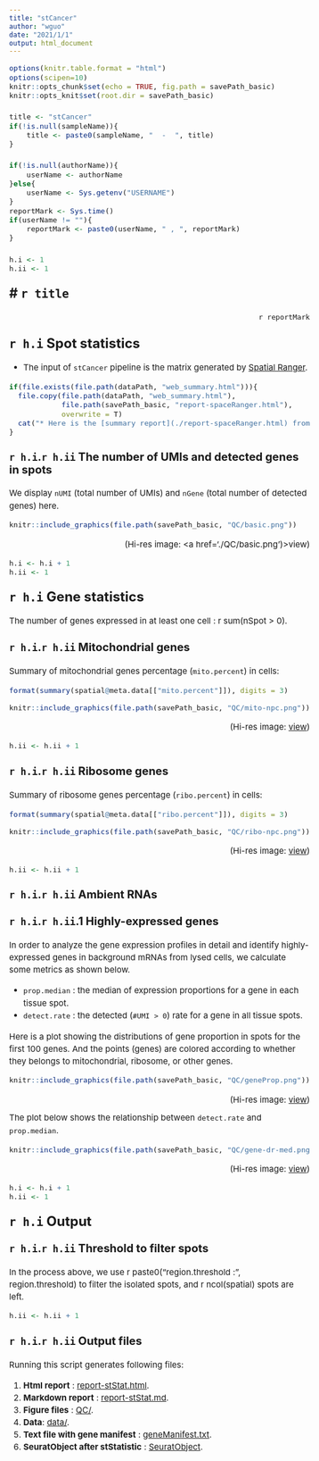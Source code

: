 ---
title: "stCancer"
author: "wguo"
date: "2021/1/1"
output: html_document
---

<style type="text/css">
    body{
        font-size: 15px;
        line-height: 22px;
    }
    h1.title {
        font-size: 38px;
    }
    h1 {
        font-size: 28px;
        margin-top: 23px;
    }
    h2 {
        font-size: 24px;
        margin-top: 25px;
    }
    h3 {
      font-size: 20px;
        margin-top: 25px;
    }
    code.r{
        font-size: 13px;
    }
    pre {
        font-size: 14px;
    }
    p {
        margin-top:10px;
        margin-bottom:10px;
    }
    table { 
        width: 60%;
        border-collapse: collapse;
        font-family: Futura, Arial, sans-serif;
    }
    th,td {
        padding: 5px;
    }
    th,td {
        border-bottom: 1px solid #ddd;
        border-top: 1px solid #ddd;
        padding-right: 20px
    }
</style>


```{r setting, include=FALSE}
options(knitr.table.format = "html") 
options(scipen=10)
knitr::opts_chunk$set(echo = TRUE, fig.path = savePath_basic)
knitr::opts_knit$set(root.dir = savePath_basic)

title <- "stCancer"
if(!is.null(sampleName)){
    title <- paste0(sampleName, "  -  ", title)
}

if(!is.null(authorName)){
    userName <- authorName
}else{
    userName <- Sys.getenv("USERNAME")
}
reportMark <- Sys.time()
if(userName != ""){
    reportMark <- paste0(userName, " , ", reportMark)
}

h.i <- 1
h.ii <- 1
```

# `r title`
--------------------------------
<p align="right">`r reportMark`</p>


## `r h.i` Spot statistics

* The input of `stCancer` pipeline is the matrix generated by [Spatial Ranger](https://support.10xgenomics.com/spatial-gene-expression/software/pipelines/latest/what-is-space-ranger).

```{r echo=F, results='asis'}
if(file.exists(file.path(dataPath, "web_summary.html"))){
  file.copy(file.path(dataPath, "web_summary.html"), 
            file.path(savePath_basic, "report-spaceRanger.html"), 
            overwrite = T)
  cat("* Here is the [summary report](./report-spaceRanger.html) from `Space Ranger`.", sep = "")
}
```

### `r h.i`.`r h.ii` The number of UMIs and detected genes in spots

We display `nUMI` (total number of UMIs) and `nGene` (total number of detected genes) here.
 
```{r sp, echo=F, message=F, warning=F, dpi=300, fig.height=2.5, fig.width=8}
knitr::include_graphics(file.path(savePath_basic, "QC/basic.png"))
```
<p align='right' style='margin-top:3px'>(Hi-res image: <a href='./QC/basic.png')>view</a>)</p>


```{r echo=F}
h.i <- h.i + 1
h.ii <- 1
```






## `r h.i` Gene statistics
The number of genes expressed in at least one cell : ` `r sum(nSpot > 0)` `.


### `r h.i`.`r h.ii` Mitochondrial genes
Summary of mitochondrial genes percentage (`mito.percent`) in cells:
```{r mito.summary, echo=F}
format(summary(spatial@meta.data[["mito.percent"]]), digits = 3)
```

```{r ribo, echo=FALSE, message=F, dpi=300, fig.height=4, fig.width=4, fig.align="center", out.width='70%'}
knitr::include_graphics(file.path(savePath_basic, "QC/mito-npc.png"))
```
<p align='right' style='margin-top:3px'>(Hi-res image: <a href='./QC/mito-npc.png'>view</a>)</p>


```{r echo=F}
h.ii <- h.ii + 1
```


### `r h.i`.`r h.ii` Ribosome genes
Summary of ribosome genes percentage (`ribo.percent`) in cells:
```{r ribo.summary, echo=F}
format(summary(spatial@meta.data[["ribo.percent"]]), digits = 3)
```

```{r mito, echo=FALSE, message=F, dpi=300, fig.height=4, fig.width=4, fig.align="center", out.width='70%'}
knitr::include_graphics(file.path(savePath_basic, "QC/ribo-npc.png"))
```
<p align='right' style='margin-top:3px'>(Hi-res image: <a href='./QC/ribo-npc.png'>view</a>)</p>

```{r echo=F}
h.ii <- h.ii + 1
```



### `r h.i`.`r h.ii` Ambient RNAs 

### `r h.i`.`r h.ii`.1 Highly-expressed genes
In order to analyze the gene expression profiles in detail and identify 
highly-expressed genes in background mRNAs from lysed cells, 
we calculate some metrics as shown below.

* `prop.median`	: the median of expression proportions for a gene in each tissue spot.
* `detect.rate`	: the detected (`#UMI > 0`) rate for a gene in all tissue spots.

Here is a plot showing the distributions of gene proportion in spots for the first 100 genes. And the points (genes) are colored according to whether they belongs to mitochondrial, ribosome, or other genes.

```{r genePropPlot, echo=F, message=F, warning=F, dpi=300, fig.width=8, fig.height=8, fig.align="center"}
knitr::include_graphics(file.path(savePath_basic, "QC/geneProp.png"))
```
<p align="right">(Hi-res image: <a href='./QC/geneProp.png'>view</a>)</p>

The plot below shows the relationship between `detect.rate` and `prop.median`.

```{r geneRel, echo=F, message=F, warning=F, dpi=300, fig.width=4, fig.height=4, fig.align="center", out.width='40%'}
knitr::include_graphics(file.path(savePath_basic, "QC/gene-dr-med.png"))
```
<p align="right">(Hi-res image: <a href='./QC/gene-dr-med.png'>view</a>)</p>



```{r echo=F}
h.i <- h.i + 1
h.ii <- 1
```


## `r h.i` Output

### `r h.i`.`r h.ii` Threshold to filter spots
In the process above, we use ` `r paste0("region.threshold : ", region.threshold)` ` to filter the isolated spots, and ` `r ncol(spatial)` ` spots are left.

```{r echo=F}
h.ii <- h.ii + 1
```

### `r h.i`.`r h.ii` Output files
Running this script generates following files:

1. **Html report** :
[report-stStat.html](./report-stStat.html).
2. **Markdown report** :
[report-stStat.md](./report-stStat.md).
3. **Figure files** :
[QC/](./QC/).
4. **Data**:
[data/](./data/).
5. **Text file with gene manifest** :
[geneManifest.txt](./data/geneManifest.txt).
6. **SeuratObject after stStatistic** :
[SeuratObject](./data/spatial_stat.RDS).
